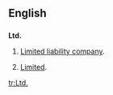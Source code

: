==English==

==={{abbreviation}}===
'''Ltd.'''

# {{UK}} [[limited liability company|Limited liability company]].
# [[limited|Limited]].

[[tr:Ltd.]]